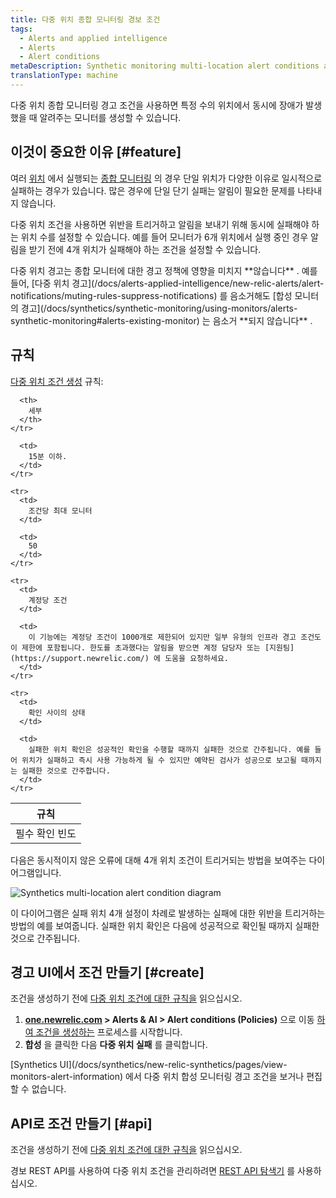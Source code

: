 ```yaml
---
title: 다중 위치 종합 모니터링 경보 조건
tags:
  - Alerts and applied intelligence
  - Alerts
  - Alert conditions
metaDescription: Synthetic monitoring multi-location alert conditions allow you to specify how many location checks must fail before generating a notification.
translationType: machine
---
```



다중 위치 종합 모니터링 경고 조건을 사용하면 특정 수의 위치에서 동시에 장애가 발생했을 때 알려주는 모니터를 생성할 수 있습니다.

## 이것이 중요한 이유 [#feature]

여러 [위치](/docs/synthetics/new-relic-synthetics/using-monitors/add-edit-monitors#setting-location) 에서 실행되는 [종합 모니터링](/docs/synthetics/new-relic-synthetics/getting-started/introduction-new-relic-synthetics) 의 경우 단일 위치가 다양한 이유로 일시적으로 실패하는 경우가 있습니다. 많은 경우에 단일 단기 실패는 알림이 필요한 문제를 나타내지 않습니다.

다중 위치 조건을 사용하면 위반을 트리거하고 알림을 보내기 위해 동시에 실패해야 하는 위치 수를 설정할 수 있습니다. 예를 들어 모니터가 6개 위치에서 실행 중인 경우 알림을 받기 전에 4개 위치가 실패해야 하는 조건을 설정할 수 있습니다.

<Callout variant="important">
  다중 위치 경고는 종합 모니터에 대한 경고 정책에 영향을 미치지 **않습니다** . 예를 들어, [다중 위치 경고](/docs/alerts-applied-intelligence/new-relic-alerts/alert-notifications/muting-rules-suppress-notifications) 를 음소거해도 [합성 모니터의 경고](/docs/synthetics/synthetic-monitoring/using-monitors/alerts-synthetic-monitoring#alerts-existing-monitor) 는 음소거 **되지 않습니다** .
</Callout>

## 규칙

[다중 위치 조건 생성](#) 규칙:

<table>
  <thead>
    <tr>
      <th style={{ width: "250px" }}>
        규칙
      </th>

      <th>
        세부
      </th>
    </tr>
  </thead>

  <tbody>
    <tr>
      <td>
        필수 확인 빈도
      </td>

      <td>
        15분 이하.
      </td>
    </tr>

    <tr>
      <td>
        조건당 최대 모니터
      </td>

      <td>
        50
      </td>
    </tr>

    <tr>
      <td>
        계정당 조건
      </td>

      <td>
        이 기능에는 계정당 조건이 1000개로 제한되어 있지만 일부 유형의 인프라 경고 조건도 이 제한에 포함됩니다. 한도를 초과했다는 알림을 받으면 계정 담당자 또는 [지원팀](https://support.newrelic.com/) 에 도움을 요청하세요.
      </td>
    </tr>

    <tr>
      <td>
        확인 사이의 상태
      </td>

      <td>
        실패한 위치 확인은 성공적인 확인을 수행할 때까지 실패한 것으로 간주됩니다. 예를 들어 위치가 실패하고 즉시 사용 가능하게 될 수 있지만 예약된 검사가 성공으로 보고될 때까지는 실패한 것으로 간주합니다.
      </td>
    </tr>
  </tbody>
</table>

다음은 동시적이지 않은 오류에 대해 4개 위치 조건이 트리거되는 방법을 보여주는 다이어그램입니다.

<img
  title="synthetics-multi-location-alert-diagram.png"
  alt="Synthetics multi-location alert condition diagram"
  src={accountsSyntheticsMultiLocationAlertDiagram}
/>

<figcaption>
  이 다이어그램은 실패 위치 4개 설정이 차례로 발생하는 실패에 대한 위반을 트리거하는 방법의 예를 보여줍니다. 실패한 위치 확인은 다음에 성공적으로 확인될 때까지 실패한 것으로 간주됩니다.
</figcaption>

## 경고 UI에서 조건 만들기 [#create]

조건을 생성하기 전에 [다중 위치 조건에 대한 규칙을](#rules) 읽으십시오.

1. **[one.newrelic.com](https://one.newrelic.com/all-capabilities) > Alerts & AI > Alert conditions (Policies)** 으로 이동 [하여 조건을 생성하는](/docs/alerts/new-relic-alerts/defining-conditions/define-alert-conditions#create-condition) 프로세스를 시작합니다.
2. **합성** 을 클릭한 다음 **다중 위치 실패** 를 클릭합니다.

<Callout variant="important">
  [Synthetics UI](/docs/synthetics/new-relic-synthetics/pages/view-monitors-alert-information) 에서 다중 위치 합성 모니터링 경고 조건을 보거나 편집할 수 없습니다.
</Callout>

## API로 조건 만들기 [#api]

조건을 생성하기 전에 [다중 위치 조건에 대한 규칙을](#rules) 읽으십시오.

경보 REST API를 사용하여 다중 위치 조건을 관리하려면 [REST API 탐색기](https://rpm.newrelic.com/api/explore/alerts_location_failure_conditions/create) 를 사용하십시오.